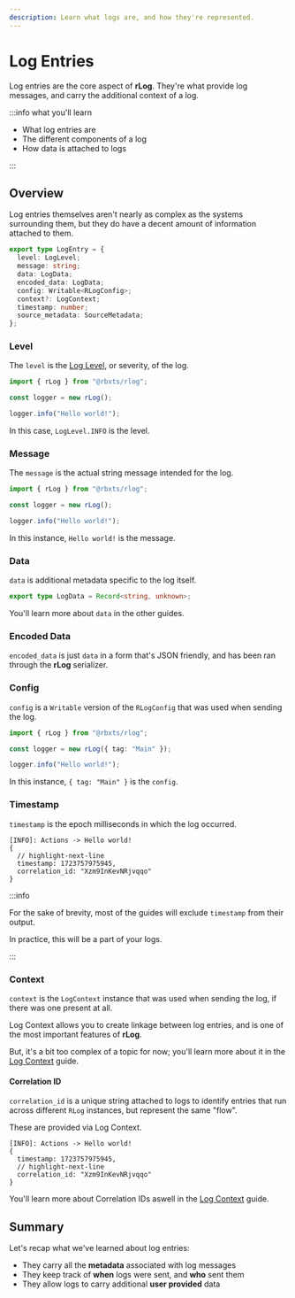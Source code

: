 ```yaml
---
description: Learn what logs are, and how they're represented.
---
```


# Log Entries

Log entries are the core aspect of **rLog**. They're what provide log messages, and carry the additional context of a
log.

:::info what you'll learn

- What log entries are
- The different components of a log
- How data is attached to logs

:::

## Overview

Log entries themselves aren't nearly as complex as the systems surrounding them, but they do have a decent amount of
information attached to them.

```ts
export type LogEntry = {
  level: LogLevel;
  message: string;
  data: LogData;
  encoded_data: LogData;
  config: Writable<RLogConfig>;
  context?: LogContext;
  timestamp: number;
  source_metadata: SourceMetadata;
};
```

### Level

The `level` is the [Log Level](log-level), or severity, of the log.

```ts
import { rLog } from "@rbxts/rlog";

const logger = new rLog();

logger.info("Hello world!");
```

In this case, `LogLevel.INFO` is the level.

### Message

The `message` is the actual string message intended for the log.

```ts
import { rLog } from "@rbxts/rlog";

const logger = new rLog();

logger.info("Hello world!");
```

In this instance, `Hello world!` is the message.

### Data

`data` is additional metadata specific to the log itself.

```ts
export type LogData = Record<string, unknown>;
```

You'll learn more about `data` in the other guides.

### Encoded Data

`encoded_data` is just `data` in a form that's JSON friendly, and has been ran through the **rLog** serializer.

### Config

`config` is a `Writable` version of the `RLogConfig` that was used when sending the log.

```ts
import { rLog } from "@rbxts/rlog";

const logger = new rLog({ tag: "Main" });

logger.info("Hello world!");
```

In this instance, `{ tag: "Main" }` is the `config`.

### Timestamp

`timestamp` is the epoch milliseconds in which the log occurred.

```logs
[INFO]: Actions -> Hello world!
{
  // highlight-next-line
  timestamp: 1723757975945,
  correlation_id: "Xzm9InKevNRjvqqo"
}
```

:::info

For the sake of brevity, most of the guides will exclude `timestamp` from their output.

In practice, this will be a part of your logs.

:::

### Context

`context` is the `LogContext` instance that was used when sending the log, if there was one present at all.

Log Context allows you to create linkage between log entries, and is one of the most important features of **rLog**.

But, it's a bit too complex of a topic for now; you'll learn more about it in the [Log Context](#) guide.

#### Correlation ID

`correlation_id` is a unique string attached to logs to identify entries that run across different `RLog` instances, but
represent the same "flow".

These are provided via Log Context.

```logs
[INFO]: Actions -> Hello world!
{
  timestamp: 1723757975945,
  // highlight-next-line
  correlation_id: "Xzm9InKevNRjvqqo"
}
```

You'll learn more about Correlation IDs aswell in the [Log Context](#) guide.

## Summary

Let's recap what we've learned about log entries:

- They carry all the **metadata** associated with log messages
- They keep track of **when** logs were sent, and **who** sent them
- They allow logs to carry additional **user provided** data
